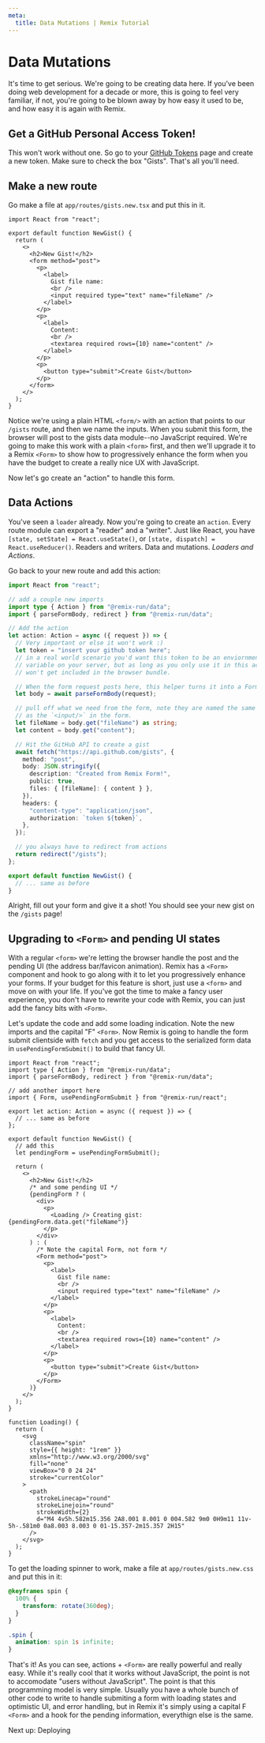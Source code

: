 ```yaml
---
meta:
  title: Data Mutations | Remix Tutorial
---
```



# Data Mutations

It's time to get serious. We're going to be creating data here. If you've been doing web development for a decade or more, this is going to feel very familiar, if not, you're going to be blown away by how easy it used to be, and how easy it is again with Remix.

## Get a GitHub Personal Access Token!

This won't work without one. So go to your [GitHub Tokens](https://github.com/settings/tokens) page and create a new token. Make sure to check the box "Gists". That's all you'll need.

## Make a new route

Go make a file at `app/routes/gists.new.tsx` and put this in it.

```tsx
import React from "react";

export default function NewGist() {
  return (
    <>
      <h2>New Gist!</h2>
      <form method="post">
        <p>
          <label>
            Gist file name:
            <br />
            <input required type="text" name="fileName" />
          </label>
        </p>
        <p>
          <label>
            Content:
            <br />
            <textarea required rows={10} name="content" />
          </label>
        </p>
        <p>
          <button type="submit">Create Gist</button>
        </p>
      </form>
    </>
  );
}
```

Notice we're using a plain HTML `<form/>` with an action that points to our `/gists` route, and then we name the inputs. When you submit this form, the browser will post to the gists data module--no JavaScript required. We're going to make this work with a plain `<form>` first, and then we'll upgrade it to a Remix `<Form>` to show how to progressively enhance the form when you have the budget to create a really nice UX with JavaScript.

Now let's go create an "action" to handle this form.

## Data Actions

You've seen a `loader` already. Now you're going to create an `action`. Every route module can export a "reader" and a "writer". Just like React, you have `[state, setState] = React.useState()`, or `[state, dispatch] = React.useReducer()`. Readers and writers. Data and mutations. _Loaders and Actions_.

Go back to your new route and add this action:

```ts
import React from "react";

// add a couple new imports
import type { Action } from "@remix-run/data";
import { parseFormBody, redirect } from "@remix-run/data";

// Add the action
let action: Action = async ({ request }) => {
  // Very important or else it won't work :)
  let token = "insert your github token here";
  // in a real world scenario you'd want this token to be an enviornment
  // variable on your server, but as long as you only use it in this action, it
  // won't get included in the browser bundle.

  // When the form request posts here, this helper turns it into a FormData
  let body = await parseFormBody(request);

  // pull off what we need from the form, note they are named the same thing
  // as the `<input/>` in the form.
  let fileName = body.get("fileName") as string;
  let content = body.get("content");

  // Hit the GitHub API to create a gist
  await fetch("https://api.github.com/gists", {
    method: "post",
    body: JSON.stringify({
      description: "Created from Remix Form!",
      public: true,
      files: { [fileName]: { content } },
    }),
    headers: {
      "content-type": "application/json",
      authorization: `token ${token}`,
    },
  });

  // you always have to redirect from actions
  return redirect("/gists");
};

export default function NewGist() {
  // ... same as before
}
```

Alright, fill out your form and give it a shot! You should see your new gist on the `/gists` page!

## Upgrading to `<Form>` and pending UI states

With a regular `<form>` we're letting the browser handle the post and the pending UI (the address bar/favicon animation). Remix has a `<Form>` component and hook to go along with it to let you progressively enhance your forms. If your budget for this feature is short, just use a `<form>` and move on with your life. If you've got the time to make a fancy user experience, you don't have to rewrite your code with Remix, you can just add the fancy bits with `<Form>`.

Let's update the code and add some loading indication. Note the new imports and the capital "F" `<Form>`. Now Remix is going to handle the form submit clientside with `fetch` and you get access to the serialized form data in `usePendingFormSubmit()` to build that fancy UI.

```tsx
import React from "react";
import type { Action } from "@remix-run/data";
import { parseFormBody, redirect } from "@remix-run/data";

// add another import here
import { Form, usePendingFormSubmit } from "@remix-run/react";

export let action: Action = async ({ request }) => {
  // ... same as before
};

export default function NewGist() {
  // add this
  let pendingForm = usePendingFormSubmit();

  return (
    <>
      <h2>New Gist!</h2>
      /* and some pending UI */
      {pendingForm ? (
        <div>
          <p>
            <Loading /> Creating gist: {pendingForm.data.get("fileName")}
          </p>
        </div>
      ) : (
        /* Note the capital Form, not form */
        <Form method="post">
          <p>
            <label>
              Gist file name:
              <br />
              <input required type="text" name="fileName" />
            </label>
          </p>
          <p>
            <label>
              Content:
              <br />
              <textarea required rows={10} name="content" />
            </label>
          </p>
          <p>
            <button type="submit">Create Gist</button>
          </p>
        </Form>
      )}
    </>
  );
}

function Loading() {
  return (
    <svg
      className="spin"
      style={{ height: "1rem" }}
      xmlns="http://www.w3.org/2000/svg"
      fill="none"
      viewBox="0 0 24 24"
      stroke="currentColor"
    >
      <path
        strokeLinecap="round"
        strokeLinejoin="round"
        strokeWidth={2}
        d="M4 4v5h.582m15.356 2A8.001 8.001 0 004.582 9m0 0H9m11 11v-5h-.581m0 0a8.003 8.003 0 01-15.357-2m15.357 2H15"
      />
    </svg>
  );
}
```

To get the loading spinner to work, make a file at `app/routes/gists.new.css` and put this in it:

```css
@keyframes spin {
  100% {
    transform: rotate(360deg);
  }
}

.spin {
  animation: spin 1s infinite;
}
```

That's it! As you can see, actions + `<Form>` are really powerful and really easy. While it's really cool that it works without JavaScript, the point is not to accomodate "users without JavaScript". The point is that this programming model is very simple. Usually you have a whole bunch of other code to write to handle submiting a form with loading states and optimistic UI, and error handling, but in Remix it's simply using a capital F `<Form>` and a hook for the pending information, everythign else is the same.

<div className="next-prev-links">
  <Link className="next" to="../deploying">
    Next up: Deploying
  </Link>
</div>
